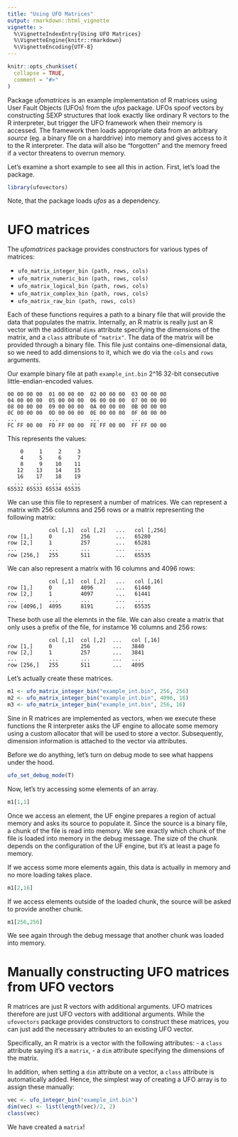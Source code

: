 ```yaml
---
title: "Using UFO Matrices"
output: rmarkdown::html_vignette
vignette: >
  %\VignetteIndexEntry{Using UFO Matrices}
  %\VignetteEngine{knitr::rmarkdown}
  %\VignetteEncoding{UTF-8}
---
```


```r
knitr::opts_chunk$set(
  collapse = TRUE,
  comment = "#>"
)
```

Package *ufomatrices* is an example implementation of R matrices using User Fault Objects (UFOs) from the *ufos* package. UFOs spoof vectors by constructing SEXP structures that look exactly like ordinary R vectors to the R interpreter, but trigger the UFO framework when their memory is accessed. The framework then loads appropriate data from an arbitrary *source* (eg. a binary file on a harddrive) into memory and gives access to it to the R interpreter. The data will also be "forgotten" and the memory freed if a vector threatens to overrun memory.

Let's examine a short example to see all this in action. First, let's load the package.

```r
library(ufovectors)
```

Note, that the package loads *ufos* as a dependency.

# UFO matrices

The *ufomatrices* package provides constructors for various types of matrices:

* `ufo_matrix_integer_bin (path, rows, cols)`
* `ufo_matrix_numeric_bin (path, rows, cols)`
* `ufo_matrix_logical_bin (path, rows, cols)`
* `ufo_matrix_complex_bin (path, rows, cols)`
* `ufo_matrix_raw_bin (path, rows, cols)`

Each of these functions requires a path to a binary file that will provide the data that populates the matrix. Internally, an R matrix is really just an R vector with the additional `dims` attribute specifying the dimensions of the matrix, and a `class` attribute of `"matrix"`. The data of the matrix will be provided through a binary file. This file just contains one-dimensional data, so we need to add dimensions to it, which we do via the `cols` and `rows` arguments.

Our example binary file at path `example_int.bin` 2^16 32-bit consecutive little-endian-encoded values.

```
00 00 00 00  01 00 00 00  02 00 00 00  03 00 00 00  
04 00 00 00  05 00 00 00  06 00 00 00  07 00 00 00  
08 00 00 00  09 00 00 00  0A 00 00 00  0B 00 00 00  
0C 00 00 00  0D 00 00 00  0E 00 00 00  0F 00 00 00  
...          ...          ...          ...
FC FF 00 00  FD FF 00 00  FE FF 00 00  FF FF 00 00
```

This represents the values:

```
    0     1     2     3  
    4     5     6     7 
    8     9    10    11 
   12    13    14    15
   16    17    18    19
  ...   ...   ...   ...
65532 65533 65534 65535
```

We can use this file to represent a number of matrices.
We can represent a matrix with 256 columns and 256 rows or a matrix representing the following matrix:

```
             col [,1]  col [,2]   ...   col [,256]
row [1,]     0         256        ...   65280
row [2,]     1         257        ...   65281
...          ...       ...        ...   ...
row [256,]   255       511        ...   65535
```

We can also represent a matrix with 16 columns and 4096 rows:

```
             col [,1]  col [,2]   ...   col [,16]
row [1,]     0         4096       ...   61440
row [2,]     1         4097       ...   61441
...          ...       ...        ...   ...
row [4096,]  4095      8191       ...   65535
```
These both use all the elemnts in the file. We can also create a matrix that only uses a prefix of the file, for instamce 16 columns and 256 rows:

```
             col [,1]  col [,2]  ...   col [,16]
row [1,]     0         256       ...   3840
row [2,]     1         257       ...   3841
...          ...       ...       ...   ...
row [256,]   255       511       ...   4095
```

Let's actually create these matrices.

```r
m1 <- ufo_matrix_integer_bin("example_int.bin", 256, 256)
m2 <- ufo_matrix_integer_bin("example_int.bin", 4096, 16)
m3 <- ufo_matrix_integer_bin("example_int.bin", 256, 16)
```

Sine in R matrices are implemented as vectors, when we execute these functions the R interpreter asks the UF engine to allocate some memory using a custom allocator that will be used to store a vector. Subsequently, dimension information is attached to the vector via attributes.

Before we do anything, let's turn on debug mode to see what happens under the hood.

```r
ufo_set_debug_mode(T)
```

Now, let's try accessing some elements of an array.

```r
m1[1,1]
```

Once we access an element, the UF engine prepares a region of actual memory and asks its source to populate it. Since the source is a binary file, a chunk of the file is read into memory. We see exactly which chunk of the file is loaded into memory in the debug message. The size of the chunk depends on the configuration of the UF engine, but it's at least a page fo memory.

If we access some more elements again, this data is actually in memory and no more loading takes place.

```r
m1[2,16]
```

If we access elements outside of the loaded chunk, the source will be asked to provide another chunk.

```r
m1[256,256]
```

We see again through the debug message that another chunk was loaded into memory.

# Manually constructing UFO matrices from UFO vectors

R matrices are just R vectors with additional arguments. UFO matrices therefore are just UFO vectors with additional arguments. While the `ufovectors` package provides constructors to construct these matrices, you can just add the necessary attributes to an existing UFO vector.

Specifically, an R matrix is a vector with the following attributes:
- a `class` attribute saying it's a `matrix`,
- a `dim` attribute specifying the dimensions of the matrix.

In addition, when setting a `dim` attribute on a vector, a `class` attribute is
automatically added. Hence, the simplest way of creating a UFO array is to
assign these manually:

``` r
vec <- ufo_integer_bin("example_int.bin")
dim(vec) <- list(length(vec)/2, 2)
class(vec)
```

We have created a `matrix`!

